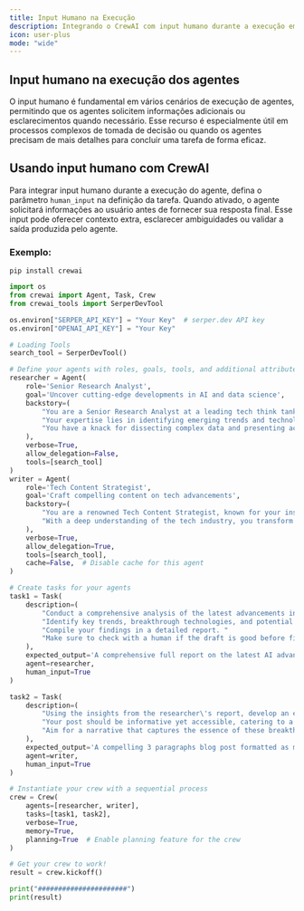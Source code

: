 ```yaml
---
title: Input Humano na Execução
description: Integrando o CrewAI com input humano durante a execução em processos complexos de tomada de decisão e aproveitando ao máximo todos os atributos e ferramentas do agente.
icon: user-plus
mode: "wide"
---
```


## Input humano na execução dos agentes

O input humano é fundamental em vários cenários de execução de agentes, permitindo que os agentes solicitem informações adicionais ou esclarecimentos quando necessário.
Esse recurso é especialmente útil em processos complexos de tomada de decisão ou quando os agentes precisam de mais detalhes para concluir uma tarefa de forma eficaz.

## Usando input humano com CrewAI

Para integrar input humano durante a execução do agente, defina o parâmetro `human_input` na definição da tarefa. Quando ativado, o agente solicitará informações ao usuário antes de fornecer sua resposta final.
Esse input pode oferecer contexto extra, esclarecer ambiguidades ou validar a saída produzida pelo agente.

### Exemplo:

```shell
pip install crewai
```

```python Code
import os
from crewai import Agent, Task, Crew
from crewai_tools import SerperDevTool

os.environ["SERPER_API_KEY"] = "Your Key"  # serper.dev API key
os.environ["OPENAI_API_KEY"] = "Your Key"

# Loading Tools
search_tool = SerperDevTool()

# Define your agents with roles, goals, tools, and additional attributes
researcher = Agent(
    role='Senior Research Analyst',
    goal='Uncover cutting-edge developments in AI and data science',
    backstory=(
        "You are a Senior Research Analyst at a leading tech think tank. "
        "Your expertise lies in identifying emerging trends and technologies in AI and data science. "
        "You have a knack for dissecting complex data and presenting actionable insights."
    ),
    verbose=True,
    allow_delegation=False,
    tools=[search_tool]
)
writer = Agent(
    role='Tech Content Strategist',
    goal='Craft compelling content on tech advancements',
    backstory=(
        "You are a renowned Tech Content Strategist, known for your insightful and engaging articles on technology and innovation. "
        "With a deep understanding of the tech industry, you transform complex concepts into compelling narratives."
    ),
    verbose=True,
    allow_delegation=True,
    tools=[search_tool],
    cache=False,  # Disable cache for this agent
)

# Create tasks for your agents
task1 = Task(
    description=(
        "Conduct a comprehensive analysis of the latest advancements in AI in 2025. "
        "Identify key trends, breakthrough technologies, and potential industry impacts. "
        "Compile your findings in a detailed report. "
        "Make sure to check with a human if the draft is good before finalizing your answer."
    ),
    expected_output='A comprehensive full report on the latest AI advancements in 2025, leave nothing out',
    agent=researcher,
    human_input=True
)

task2 = Task(
    description=(
        "Using the insights from the researcher\'s report, develop an engaging blog post that highlights the most significant AI advancements. "
        "Your post should be informative yet accessible, catering to a tech-savvy audience. "
        "Aim for a narrative that captures the essence of these breakthroughs and their implications for the future."
    ),
    expected_output='A compelling 3 paragraphs blog post formatted as markdown about the latest AI advancements in 2025',
    agent=writer,
    human_input=True
)

# Instantiate your crew with a sequential process
crew = Crew(
    agents=[researcher, writer],
    tasks=[task1, task2],
    verbose=True,
    memory=True,
    planning=True  # Enable planning feature for the crew
)

# Get your crew to work!
result = crew.kickoff()

print("######################")
print(result)
```